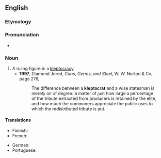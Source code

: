 ==English==

===Etymology===
{{confix|en|klepto|crat}}

===Pronunciation===
* {{IPA|en|/ˈklɛptəˌkɹæt/}}

===Noun===
{{en-noun}}

# A ruling figure in a [[kleptocracy]].
#* '''1997''', Diamond Jered, '' Guns, Germs, and Steel '', W. W. Norton & Co, page 276,
#*: The difference between a '''kleptocrat''' and a wise statesman is merely on of degree: a matter of just how large a percentage of the tribute extracted from producers is retained by the elite, and how much the commoners appreciate the public uses to which the redistributed tribute is put.

====Translations====
{{trans-top|corrupt leader}}
* Finnish: {{t|fi|kleptokraatti}}
* French: {{t+|fr|cleptocrate|m|f}}
{{trans-mid}}
* German: {{t|de|Kleptokrat|m}}
* Portuguese: {{t+|pt|cleptocrata|m|f}}
{{trans-bottom}}